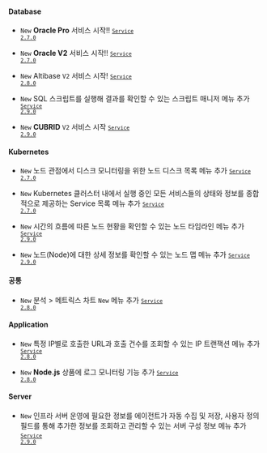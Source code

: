 #### Database​

- <code class="New" type="1">New</code> <strong>Oracle Pro</strong> 서비스 시작!! <code class='changelog-service'><a href="../release-notes/service/service-2_7_x"><code class='changelog-service'>Service 2.7.0​</code></a></code>

- <code class="New" type="1">New</code> <strong>Oracle V2</strong> 서비스 시작!! <code class='changelog-service'><a href="../release-notes/service/service-2_7_x"><code class='changelog-service'>Service 2.7.0​</code></a></code>

- <code class="New" type="1">New</code> Altibase <code class="my">V2</code> 서비스 시작! <code class='changelog-service'><a href="../release-notes/service/service-2_8_x"><code class='changelog-service'>Service 2.8.0​</code></a></code>

- <code class="New" type="1">New</code> SQL 스크립트를 실행해 결과를 확인할 수 있는 <span class="uitext">스크립트 매니저</span> 메뉴 추가 <code class='changelog-service'><a href="../release-notes/service/service-2_9_x"><code class='changelog-service'>Service 2.9.0​</code></a></code>

- <code class="New" type="1">New</code> <strong>CUBRID</strong> <code class="my">V2</code> 서비스 시작 <code class='changelog-service'><a href="../release-notes/service/service-2_9_x"><code class='changelog-service'>Service 2.9.0​</code></a></code>

#### Kubernetes​

- <code class="New" type="1">New</code> 노드 관점에서 디스크 모니터링을 위한 <span class="uitext">노드 디스크 목록</span> 메뉴 추가 <code class='changelog-service'><a href="../release-notes/service/service-2_7_x"><code class='changelog-service'>Service 2.7.0​</code></a></code>

- <code class="New" type="1">New</code> Kubernetes 클러스터 내에서 실행 중인 모든 서비스들의 상태와 정보를 종합적으로 제공하는 <span class="uitext">Service 목록</span> 메뉴 추가 <code class='changelog-service'><a href="../release-notes/service/service-2_7_x"><code class='changelog-service'>Service 2.7.0​</code></a></code>

- <code class="New" type="1">New</code> 시간의 흐름에 따른 노드 현황을 확인할 수 있는 <span class="uitext">노드 타임라인</span> 메뉴 추가 <code class='changelog-service'><a href="../release-notes/service/service-2_9_x"><code class='changelog-service'>Service 2.9.0​</code></a></code>

- <code class="New" type="1">New</code> 노드(Node)에 대한 상세 정보를 확인할 수 있는 <span class="uitext">노드 맵</span> 메뉴 추가 <code class='changelog-service'><a href="../release-notes/service/service-2_9_x"><code class='changelog-service'>Service 2.9.0​</code></a></code>

#### 공통​

- <code class="New" type="1">New</code> <span class="uitext">분석</span> &gt; <span class="uitext">메트릭스 차트</span> <code class="newfunc">New</code> 메뉴 추가 <code class='changelog-service'><a href="../release-notes/service/service-2_8_x"><code class='changelog-service'>Service 2.8.0​</code></a></code>

#### Application​

- <code class="New" type="1">New</code> 특정 IP별로 호출한 URL과 호출 건수를 조회할 수 있는 <span class="uitext">IP 트랜잭션</span> 메뉴 추가 <code class='changelog-service'><a href="../release-notes/service/service-2_8_x"><code class='changelog-service'>Service 2.8.0​</code></a></code>

- <code class="New" type="1">New</code> <strong>Node.js</strong> 상품에 로그 모니터링 기능 추가 <code class='changelog-service'><a href="../release-notes/service/service-2_8_x"><code class='changelog-service'>Service 2.8.0​</code></a></code>

#### Server​

- <code class="New" type="1">New</code> 인프라 서버 운영에 필요한 정보를 에이전트가 자동 수집 및 저장, 사용자 정의 필드를 통해 추가한 정보를 조회하고 관리할 수 있는 <span class="uitext">서버 구성 정보</span> 메뉴 추가 <code class='changelog-service'><a href="../release-notes/service/service-2_9_x"><code class='changelog-service'>Service 2.9.0​</code></a></code>